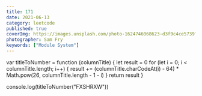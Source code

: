 ```yaml
---
title: 171
date: 2021-06-13
category: leetcode
published: true
coverImg: https://images.unsplash.com/photo-1624746068623-d3f9c4ce5739?ixid=MnwxMjA3fDB8MHxlZGl0b3JpYWwtZmVlZHw1fHx8ZW58MHx8fHw%3D&ixlib=rb-1.2.1&auto=format&fit=crop&w=400&q=60
photographer: Sam Fry
keywords: ["Module System"]
---
```


var titleToNumber = function (columnTitle) {
let result = 0
for (let i = 0; i < columnTitle.length; i++) {
result +=
(columnTitle.charCodeAt(i) - 64) \*
Math.pow(26, columnTitle.length - 1 - i)
}
return result
}

console.log(titleToNumber("FXSHRXW"))
